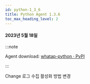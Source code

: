 ```yaml
---
id: python-1_3_6
title: Python Agent 1.3.6
toc_max_heading_level: 2
---
```



#### 2023년 5월 18일

:::note

Agent download: [whatap-python · PyPI](https://pypi.org/project/whatap-python/1.3.6/)

:::

<p><Status>Change</Status> 로그 수집 활성화 방법 변경</p>
